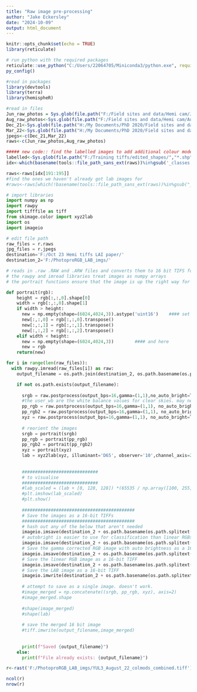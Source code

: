 ---
title: "Raw image pre-processing"
author: "Jake Eckersley"
date: "2024-10-09"
output: html_document
---


```{r setup,include=FALSE}
knitr::opts_chunk$set(echo = TRUE)
library(reticulate)

# run python with the required packages
reticulate::use_python("C:/Users/22064705/Miniconda3/python.exe", required = TRUE)
py_config()
```

```{r}
#read in packages
library(devtools)
library(terra)
library(hemispheR)
```

```{r}
#read in files
Jun_raw_photos = Sys.glob(file.path("F:/Field sites and data/Hemi cam/June 2023","*.ARW"))
Aug_raw_photos<-Sys.glob(file.path("F:/Field sites and data/Hemi cam/Aug 22/above", "*.ARW"))
Dec_21<-Sys.glob(file.path("H:/My Documents/PhD 2020/Field sites and data/Hemi cam/Dec 21/ab/clear/All clear photos", "*.JPG"))
Mar_22<-Sys.glob(file.path("H:/My Documents/PhD 2020/Field sites and data/Hemi cam/March/ab/All clear photos", "*.JPG"))
jpegs<-c(Dec_21,Mar_22)
raws<-c(Jun_raw_photos,Aug_raw_photos)
```


```{r}
##### new code:: find the labelled images to add additional colour models
labelled<-Sys.glob(file.path("F:/Training tiffs/edited_shapes/","*.shp"))
idx<-which(basename(tools::file_path_sans_ext(raws))%in%gsub('_classes','',basename(tools::file_path_sans_ext(labelled))))

raws<-raws[idx[191:195]]
#find the ones we haven't already got lab images for
#raws<-raws[which(!basename(tools::file_path_sans_ext(raws))%in%gsub("_lab","",basename(tools::file_path_sans_ext(Sys.glob(file.path('F:/PhotoproRGB_LAB_imgs',"*lab.tif"))))))]
```


```{python}
# import libraries
import numpy as np
import rawpy
import tifffile as tiff
from skimage.color import xyz2lab
import os
import imageio

```

```{python}
# edit file path
raw_files = r.raws
jpg_files = r.jpegs
destination='F:/Oct 23 Hemi tiffs LAI paper/'
destination_2='F:/PhotoproRGB_LAB_imgs/'

```



```{python}
# reads in .raw .RAW and .ARW files and converts them to 16 bit TIFS for further analysis 
# the rawpy and imread libraries treat images as numpy arrays
# the portrait functions ensure that the image is up the right way for the mask to work in later sections of code.

def portrait(rgb):
    height = rgb[:,:,0].shape[0]
    width = rgb[:,:,0].shape[1]
    if width > height:
      new = np.empty(shape=(6024,4024,3)).astype('uint16')    #### set image dimensions here
      new[:,:,0] = rgb[:,:,0].transpose()
      new[:,:,1] = rgb[:,:,1].transpose()
      new[:,:,2] = rgb[:,:,2].transpose()
    elif width < height:
      new = np.empty(shape=(6024,4024,3))        #### and here
      new = rgb
    return(new)

for i in range(len(raw_files)):
  with rawpy.imread(raw_files[i]) as raw:
    output_filename = os.path.join(destination_2, os.path.basename(os.path.splitext(raw_files[i])[0]) + '_lab.tiff')

    if not os.path.exists(output_filename):
      
      srgb = raw.postprocess(output_bps=16,gamma=(1,1),no_auto_bright=True,output_color=rawpy.ColorSpace(1),user_wb=(2.86,1,1.75,1)) #edited to read in as prophoto rgb
      #the user_wb are the white balance values for clear skies. may need to adjust for overcast skies
      pp_rgb = raw.postprocess(output_bps=16,gamma=(1,1), no_auto_bright=True,output_color=rawpy.ColorSpace(4),user_wb=(2.86,1,1.75,1)) #edited to read in as prophoto rgb
      pp_rgb2 = raw.postprocess(output_bps=16,gamma=(1,1), no_auto_bright=False,output_color=rawpy.ColorSpace(4)) #read in as prophoto rgb
      xyz = raw.postprocess(output_bps=16,gamma=(1,1), no_auto_bright=True,output_color=rawpy.ColorSpace(5),user_wb=(2.86,1,1.75,1)) #read in as prophoto rgb
      
      # reorient the images
      srgb = portrait(srgb)
      pp_rgb = portrait(pp_rgb)
      pp_rgb2 = portrait(pp_rgb2)
      xyz = portrait(xyz)
      lab = xyz2lab(xyz, illuminant='D65', observer='10',channel_axis=2)
      
      
      #############################
      # to visualise
      #############################
      #lab_scaled = (lab + [0, 128, 128]) *(65535 / np.array([100, 255, 255]))
      #plt.imshow(lab_scaled)
      #plt.show()
      
      ###########################################
      # Save the images as a 16-bit TIFFs
      ###########################################
      # hash out any of the below that aren't needed
      imageio.imsave(destination_2 + os.path.basename(os.path.splitext(raw_files[i])[0]) + '_srgb.tif',srgb)
      # autobright is easier to use for classification than linear RGBs from raw files
      imageio.imsave(destination_2 + os.path.basename(os.path.splitext(raw_files[i])[0]) + '_PPrgb.tif',pp_rgb)
      # Save the gamma corrected RGB image with auto brightness as a 16-bit TIFF
      imageio.imsave(destination_2 + os.path.basename(os.path.splitext(raw_files[i])[0]) + '_PPrgb_autobright.tif',pp_rgb2)
      # Save the linear RGB image as a 16-bit TIFF
      imageio.imsave(destination_2 + os.path.basename(os.path.splitext(raw_files[i])[0]) + '_xyz.tif',xyz)
      # Save the LAB image as a 16-bit TIFF
      imageio.imwrite(destination_2 + os.path.basename(os.path.splitext(raw_files[i])[0]) + '_lab.tiff',lab)
      
      # attempt to save as a single image. doesn't work.
      #image_merged = np.concatenate((srgb, pp_rgb, xyz), axis=2)
      #image_merged.shape
      
      #shape(image_merged)
      #shape(lab)
      
      # save the merged 16 bit image
      #tiff.imwrite(output_filename,image_merged)
      
      
      print(f"Saved {output_filename}")
    else:
      print(f"File already exists: {output_filename}")

```

```{r}


r<-rast('F:/PhotoproRGB_LAB_imgs/YUL3_August_22_colmods_combined.tiff')

ncol(r)
nrow(r)


```

